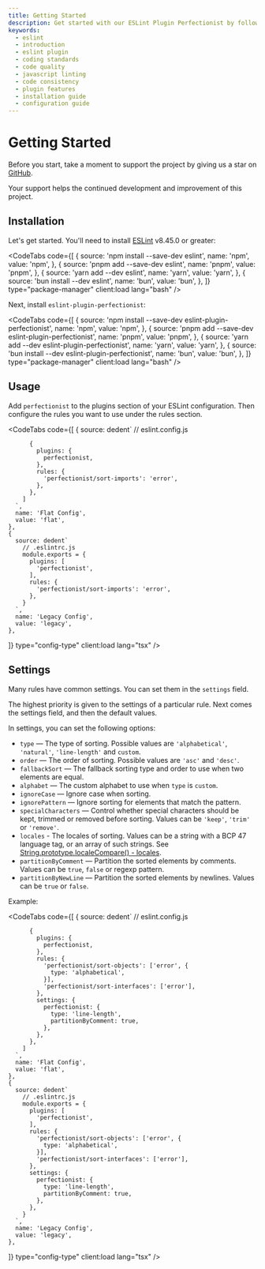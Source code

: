 ```yaml
---
title: Getting Started
description: Get started with our ESLint Plugin Perfectionist by following this comprehensive guide. Learn how to install, configure, and use our tool to maintain a consistent and high-quality codebase
keywords:
  - eslint
  - introduction
  - eslint plugin
  - coding standards
  - code quality
  - javascript linting
  - code consistency
  - plugin features
  - installation guide
  - configuration guide
---
```



# Getting Started

Before you start, take a moment to support the project by giving us a star on [GitHub](https://github.com/azat-io/eslint-plugin-perfectionist).

Your support helps the continued development and improvement of this project.

## Installation

Let's get started. You'll need to install [ESLint](https://eslint.org/) v8.45.0 or greater:

<CodeTabs
  code={[
    {
      source: 'npm install --save-dev eslint',
      name: 'npm',
      value: 'npm',
    },
    {
      source: 'pnpm add --save-dev eslint',
      name: 'pnpm',
      value: 'pnpm',
    },
    {
      source: 'yarn add --dev eslint',
      name: 'yarn',
      value: 'yarn',
    },
    {
      source: 'bun install --dev eslint',
      name: 'bun',
      value: 'bun',
    },
  ]}
  type="package-manager"
  client:load
  lang="bash"
/>

Next, install `eslint-plugin-perfectionist`:

<CodeTabs
  code={[
    {
      source: 'npm install --save-dev eslint-plugin-perfectionist',
      name: 'npm',
      value: 'npm',
    },
    {
      source: 'pnpm add --save-dev eslint-plugin-perfectionist',
      name: 'pnpm',
      value: 'pnpm',
    },
    {
      source: 'yarn add --dev eslint-plugin-perfectionist',
      name: 'yarn',
      value: 'yarn',
    },
    {
      source: 'bun install --dev eslint-plugin-perfectionist',
      name: 'bun',
      value: 'bun',
    },
  ]}
  type="package-manager"
  client:load
  lang="bash"
/>

## Usage

Add `perfectionist` to the plugins section of your ESLint configuration. Then configure the rules you want to use under the rules section.

<CodeTabs
  code={[
    {
      source: dedent`
        // eslint.config.js

          {
            plugins: {
              perfectionist,
            },
            rules: {
              'perfectionist/sort-imports': 'error',
            },
          },
        ]
      `,
      name: 'Flat Config',
      value: 'flat',
    },
    {
      source: dedent`
        // .eslintrc.js
        module.exports = {
          plugins: [
            'perfectionist',
          ],
          rules: {
            'perfectionist/sort-imports': 'error',
          },
        }
      `,
      name: 'Legacy Config',
      value: 'legacy',
    },

]}
type="config-type"
client:load
lang="tsx"
/>

## Settings

Many rules have common settings. You can set them in the `settings` field.

The highest priority is given to the settings of a particular rule. Next comes the settings field, and then the default values.

In settings, you can set the following options:

- `type` — The type of sorting. Possible values are `'alphabetical'`, `'natural'`, `'line-length'` and `custom`.
- `order` — The order of sorting. Possible values are `'asc'` and `'desc'`.
- `fallbackSort` — The fallback sorting type and order to use when two elements are equal.
- `alphabet` — The custom alphabet to use when `type` is `custom`.
- `ignoreCase` — Ignore case when sorting.
- `ignorePattern` — Ignore sorting for elements that match the pattern.
- `specialCharacters` — Control whether special characters should be kept, trimmed or removed before sorting. Values can be `'keep'`, `'trim'` or `'remove'`.
- `locales` - The locales of sorting. Values can be a string with a BCP 47 language tag, or an array of such strings. See [String.prototype.localeCompare() - locales](https://developer.mozilla.org/en-US/docs/Web/JavaScript/Reference/Global_Objects/String/localeCompare#locales).
- `partitionByComment` — Partition the sorted elements by comments. Values can be `true`, `false` or regexp pattern.
- `partitionByNewLine` — Partition the sorted elements by newlines. Values can be `true` or `false`.

Example:

<CodeTabs
  code={[
    {
      source: dedent`
        // eslint.config.js

          {
            plugins: {
              perfectionist,
            },
            rules: {
              'perfectionist/sort-objects': ['error', {
                type: 'alphabetical',
              }],
              'perfectionist/sort-interfaces': ['error'],
            },
            settings: {
              perfectionist: {
                type: 'line-length',
                partitionByComment: true,
              },
            },
          },
        ]
      `,
      name: 'Flat Config',
      value: 'flat',
    },
    {
      source: dedent`
        // .eslintrc.js
        module.exports = {
          plugins: [
            'perfectionist',
          ],
          rules: {
            'perfectionist/sort-objects': ['error', {
              type: 'alphabetical',
            }],
            'perfectionist/sort-interfaces': ['error'],
          },
          settings: {
            perfectionist: {
              type: 'line-length',
              partitionByComment: true,
            },
          },
        }
      `,
      name: 'Legacy Config',
      value: 'legacy',
    },

]}
type="config-type"
client:load
lang="tsx"
/>
